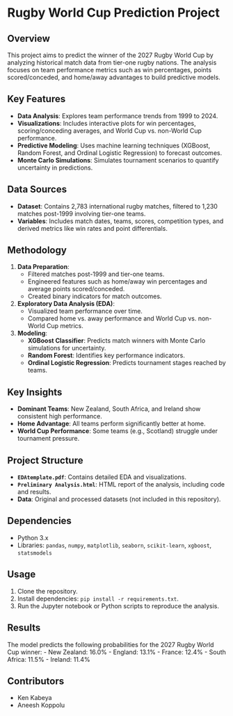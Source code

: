 # Rugby World Cup Prediction Project

## Overview
This project aims to predict the winner of the 2027 Rugby World Cup by analyzing historical match data from tier-one rugby nations. The analysis focuses on team performance metrics such as win percentages, points scored/conceded, and home/away advantages to build predictive models.

## Key Features
- **Data Analysis**: Explores team performance trends from 1999 to 2024.
- **Visualizations**: Includes interactive plots for win percentages, scoring/conceding averages, and World Cup vs. non-World Cup performance.
- **Predictive Modeling**: Uses machine learning techniques (XGBoost, Random Forest, and Ordinal Logistic Regression) to forecast outcomes.
- **Monte Carlo Simulations**: Simulates tournament scenarios to quantify uncertainty in predictions.

## Data Sources
- **Dataset**: Contains 2,783 international rugby matches, filtered to 1,230 matches post-1999 involving tier-one teams.
- **Variables**: Includes match dates, teams, scores, competition types, and derived metrics like win rates and point differentials.

## Methodology
1. **Data Preparation**:
   - Filtered matches post-1999 and tier-one teams.
   - Engineered features such as home/away win percentages and average points scored/conceded.
   - Created binary indicators for match outcomes.

2. **Exploratory Data Analysis (EDA)**:
   - Visualized team performance over time.
   - Compared home vs. away performance and World Cup vs. non-World Cup metrics.

3. **Modeling**:
   - **XGBoost Classifier**: Predicts match winners with Monte Carlo simulations for uncertainty.
   - **Random Forest**: Identifies key performance indicators.
   - **Ordinal Logistic Regression**: Predicts tournament stages reached by teams.

## Key Insights
- **Dominant Teams**: New Zealand, South Africa, and Ireland show consistent high performance.
- **Home Advantage**: All teams perform significantly better at home.
- **World Cup Performance**: Some teams (e.g., Scotland) struggle under tournament pressure.

## Project Structure
- **`EDAtemplate.pdf`**: Contains detailed EDA and visualizations.
- **`Preliminary Analysis.html`**: HTML report of the analysis, including code and results.
- **Data**: Original and processed datasets (not included in this repository).

## Dependencies
- Python 3.x
- Libraries: `pandas`, `numpy`, `matplotlib`, `seaborn`, `scikit-learn`, `xgboost`, `statsmodels`

## Usage
1. Clone the repository.
2. Install dependencies: `pip install -r requirements.txt`.
3. Run the Jupyter notebook or Python scripts to reproduce the analysis.

## Results
The model predicts the following probabilities for the 2027 Rugby World Cup winner:
- New Zealand: 16.0%
- England: 13.1%
- France: 12.4%
- South Africa: 11.5%
- Ireland: 11.4%

## Contributors
- Ken Kabeya
- Aneesh Koppolu

